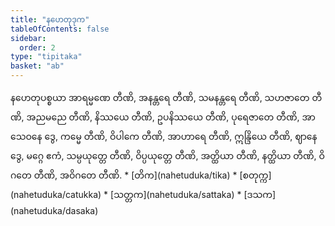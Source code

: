 ```yaml
---
title: "နဟေတုဒုက"
tableOfContents: false
sidebar:
  order: 2
type: "tipitaka"
basket: "ab"
---
```



<DynamicBreadcrumb />

<Division number="26">

<Paragraph number="1859">
နဟေတုပစ္စယာ အာရမ္မဏေ တီဏိ, အနန္တရေ တီဏိ, သမနန္တရေ တီဏိ, သဟဇာတေ တီဏိ, အညမညေ တီဏိ, နိဿယေ တီဏိ, ဥပနိဿယေ တီဏိ, ပုရေဇာတေ တီဏိ, အာသေဝနေ ဒွေ, ကမ္မေ တီဏိ, ဝိပါကေ တီဏိ, အာဟာရေ တီဏိ, ဣန္ဒြိယေ တီဏိ, ဈာနေ ဒွေ, မဂ္ဂေ ဧကံ, သမ္ပယုတ္တေ တီဏိ, ဝိပ္ပယုတ္တေ တီဏိ, အတ္ထိယာ တီဏိ, နတ္ထိယာ တီဏိ, ဝိဂတေ တီဏိ, အဝိဂတေ တီဏိ.

</Paragraph>
</Division>

<TableOfContents>
* [တိက](nahetuduka/tika)
* [စတုက္က](nahetuduka/catukka)
* [သတ္တက](nahetuduka/sattaka)
* [ဒသက](nahetuduka/dasaka)
</TableOfContents>